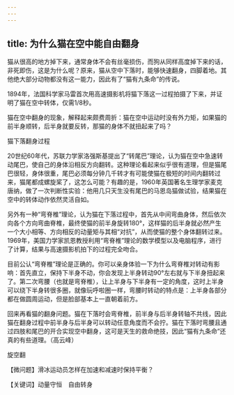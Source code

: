 ```yaml
---
---
---
```

title: 为什么猫在空中能自由翻身
---




猫从很高的地方掉下来，通常身体不会有丝毫损伤，而狗从同样高度掉下来的话，非死即伤，这是为什么呢？原来，猫从空中下落时，能够快速翻身，四脚着地。其他绝大部分动物都没有这一能力，因此有了“猫有九条命”的传说。

1894年，法国科学家马雷首次用高速摄影机将猫下落这一过程拍摄了下来，并证明了猫在空中转体，仅需1/8秒。

猫在空中翻身的现象，解释起来颇费周折：猫在空中运动时没有外力矩，如果猫的前半身顺转，后半身就要反转，那猫的身体不就扭起来了吗？

猫下落翻身过程



20世纪60年代，苏联力学家洛强斯基提出了“转尾巴”理论，认为猫在空中急速转动尾巴，使自己的身体沿相反方向翻转。这种理论看起来似乎很有道理，但是猫尾巴很轻，身体很重，尾巴必须每分钟几千转才有可能使猫在极短的时间内翻转过来，猫尾都成螺旋桨了，这怎么可能？有趣的是，1960年英国著名生理学家麦克唐纳，做了一次判断性实验：他用几只天生没有尾巴的马恩岛猫做试验，结果猫在空中的转体动作依然灵活自如。

另外有一种“弯脊椎”理论，认为猫在下落过程中，首先从中间弯曲身体，然后依次向各个方向弯曲脊椎，最终使猫的前半身旋转180°，这样猫的后半身就必然产生一个大小相等、方向相反的动量矩与其相“对抗”，从而使猫的整个身体翻转过来。1969年，美国力学家凯恩教授利用“弯脊椎”理论的数学模型以及电脑程序，进行了计算，结果与高速摄影机拍下的过程完全吻合。

目前公认“弯脊椎”理论是正确的。你可以亲身体验一下为什么弯脊椎对转动有影响：首先直立，保持下半身不动，你会发现上半身转动90°左右就与下半身扭起来了。第二次弯腰（也就是弯脊椎），让上半身与下半身有一定的角度，这时上半身可以绕下半身转很多圈，就像玩呼啦圈一样，弯腰时转动的特点是：上半身各部分都在做圆周运动，但是脸部基本上一直朝着前方。

回来再看猫的翻身问题。猫在下落时会弯脊椎，前半身与后半身转轴不共线，因此猫在翻身过程中前半身与后半身可以转动任意角度而不会拧。猫在下落时弯腰且通过四肢和尾巴的开合实现空中翻身，这可是天生的救命绝技，因此“猫有九条命”还真的有些道理。（高云峰）

旋空翻





【微问题】滑冰运动员怎样在加速和减速时保持平衡？

【关键词】动量守恒　自由转身